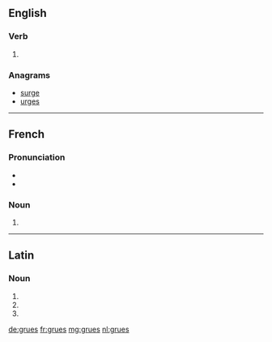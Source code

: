 ==English==

===Verb===
{{head|en}}

# {{en-third-person singular of|grue}}

===Anagrams===
* [[surge#English|surge]]
* [[urges#English|urges]]

----

==French==

===Pronunciation===
* {{audio|Fr-grue.ogg|audio}}
* {{IPA|lang=fr|/ɡry/}}

===Noun===
{{head|fr|plural}} {{f-p}}

# {{plural of|grue|lang=fr}}

----

==Latin==

===Noun===
{{la-noun-form|gruēs}}

# {{inflection of|grūs||nom|p|lang=la}}
# {{inflection of|grūs||acc|p|lang=la}}
# {{inflection of|grūs||voc|p|lang=la}}

[[de:grues]]
[[fr:grues]]
[[mg:grues]]
[[nl:grues]]
